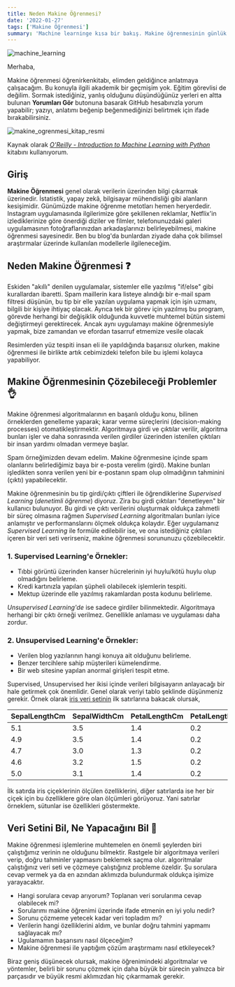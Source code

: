 ```yaml
---
title: Neden Makine Öğrenmesi?
date: '2022-01-27'
tags: ['Makine Öğrenmesi']
summary: 'Machine learninge kısa bir bakış. Makine öğrenmesinin günlük hayattaki kullanımları, yapabileceklerimiz.'
---
```


![machine_learning](/static/images/Machine_Learning_Banner.jpeg)

<TOCInline toc={props.toc} asDisclosure />

Merhaba,

Makine öğrenmesi öğrenirkenkitabı, elimden geldiğince anlatmaya çalışacağım. Bu konuyla ilgili akademik bir geçmişim yok. Eğitim görevlisi de değilim. Sormak istediğiniz, yanlış olduğunu düşündüğünüz yerleri en altta bulunan **Yorumları Gör** butonuna basarak GitHub hesabınızla yorum yapabilir; yazıyı, anlatımı beğenip beğenmediğinizi belirtmek için ifade bırakabilirsiniz.

![makine_ogrenmesi_kitap_resmi](/static/images/introduction_to_machine_learning_with_python_kitap.jpg)

Kaynak olarak [_O'Reilly - Introduction to Machine Learning with Python_](https://www.oreilly.com/library/view/introduction-to-machine/9781449369880/) kitabını kullanıyorum.

## Giriş

**Makine Öğrenmesi** genel olarak verilerin üzerinden bilgi çıkarmak üzerinedir. İstatistik, yapay zekâ, bilgisayar mühendisliği gibi alanların kesişimidir. Günümüzde makine öğrenme metotları hemen heryerdedir. Instagram uygulamasında ilgilerimize göre şekillenen reklamlar, Netflix'in izlediklerinize göre önerdiği diziler ve filmler, telefonunuzdaki galeri uygulamasının fotoğraflarınızdan arkadaşlarınızı belirleyebilmesi, makine öğrenmesi sayesinedir. Ben bu blog'da bunlardan ziyade daha çok bilimsel araştırmalar üzerinde kullanılan modellerle ilgileneceğim.

## Neden Makine Öğrenmesi ❓

Eskiden "akıllı" denilen uygulamalar, sistemler elle yazılmış "if/else" gibi kurallardan ibaretti. Spam maillerin kara listeye alındığı bir e-mail spam filtresi düşünün, bu tip bir elle yazılan uygulama yapmak için işin uzmanı, bilgili bir kişiye ihtiyaç olacak. Ayrıca tek bir görev için yazılmış bu program, görevde herhangi bir değişiklik olduğunda kuvvetle muhtemel bütün sistemi değiştirmeyi gerektirecek. Ancak aynı uygulamayı makine öğrenmesiyle yapmak, bize zamandan ve efordan tasarruf etmemize vesile olacak

Resimlerden yüz tespiti insan eli ile yapıldığında başarısız olurken, makine öğrenmesi ile birlikte artık cebimizdeki telefon bile bu işlemi kolayca yapabiliyor.

## Makine Öğrenmesinin Çözebileceği Problemler 👌

Makine öğrenmesi algoritmalarının en başarılı olduğu konu, bilinen örneklerden genelleme yaparak; karar verme süreçlerini (decision-making processes) otomatikleştirmektir. Algoritmaya girdi ve çıktılar verilir, algoritma bunları işler ve daha sonrasında verilen girdiler üzerinden istenilen çıktıları bir insan yardımı olmadan vermeye başlar.

Spam örneğimizden devam edelim. Makine öğrenmesine içinde spam olanlarını belirlediğimiz baya bir e-posta verelim (girdi). Makine bunları işledikten sonra verilen yeni bir e-postanın spam olup olmadığının tahminini (çıktı) yapabilecektir.

Makine öğrenmesinin bu tip girdi/çıktı çiftleri ile öğrendiklerine _Supervised Learning_ (_denetimli öğrenme_) diyoruz. Zira bu girdi çıktıları "denetleyen" bir kullanıcı bulunuyor. Bu girdi ve çıktı verilerini oluşturmak oldukça zahmetli bir süreç olmasına rağmen _Supervised Learning_ algoritmaları bunları iyice anlamıştır ve performanslarını ölçmek oldukça kolaydır. Eğer uygulamanız _Supervised Learning_ ile formüle edilebilir ise, ve ona istediğiniz çıktıları içeren bir veri seti verirseniz, makine öğrenmesi sorununuzu çözebilecektir.

### 1. Supervised Learning'e Örnekler:

- Tıbbi görüntü üzerinden kanser hücrelerinin iyi huylu/kötü huylu olup olmadığını belirleme.
- Kredi kartınızla yapılan şüpheli olabilecek işlemlerin tespiti.
- Mektup üzerinde elle yazılmış rakamlardan posta kodunu belirleme.

_Unsupervised Learning'de_ ise sadece girdiler bilinmektedir. Algoritmaya herhangi bir çıktı örneği verilmez. Genellikle anlaması ve uygulaması daha zordur.

### 2. Unsupervised Learning'e Örnekler:

- Verilen blog yazılarının hangi konuya ait olduğunu belirleme.
- Benzer tercihlere sahip müşterileri kümelendirme.
- Bir web sitesine yapılan anormal girişleri tespit etme.

Supervised, Unsupervised her ikisi içinde verileri bilgisayarın anlayacağı bir hale getirmek çok önemlidir. Genel olarak veriyi tablo şeklinde düşünmeniz gerekir. Örnek olarak [iris veri setinin](https://www.kaggle.com/uciml/iris) ilk satırlarına bakacak olursak,

| SepalLengthCm | SepalWidthCm | PetalLengthCm | PetalLengthCm |
| ------------- | ------------ | ------------- | ------------- |
| 5.1           | 3.5          | 1.4           | 0.2           |
| 4.9           | 3.5          | 1.4           | 0.2           |
| 4.7           | 3.0          | 1.3           | 0.2           |
| 4.6           | 3.2          | 1.5           | 0.2           |
| 5.0           | 3.1          | 1.4           | 0.2           |

İlk satırda iris çiçeklerinin ölçülen özelliklerini, diğer satırlarda ise her bir çiçek için bu özelliklere göre olan ölçümleri görüyoruz. Yani satırlar örneklem, sütunlar ise özellikleri göstermekte.

## Veri Setini Bil, Ne Yapacağını Bil 🧠

Makine öğrenmesi işlemlerine muhtemelen en önemli şeylerden biri çalıştığımız verinin ne olduğunu bilmektir. Rastgele bir algoritmaya verileri verip, doğru tahminler yapmasını beklemek saçma olur. algoritmalar çalıştığınız veri seti ve çözmeye çalıştığınız probleme özeldir. Şu sorulara cevap vermek ya da en azından aklımızda bulundurmak oldukça işimize yarayacaktır.

- Hangi sorulara cevap arıyorum? Toplanan veri sorularıma cevap olabilecek mi?
- Sorularımı makine öğrenimi üzerinde ifade etmenin en iyi yolu nedir?
- Sorunu çözmeme yetecek kadar veri topladım mı?
- Verilerin hangi özelliklerini aldım, ve bunlar doğru tahmini yapmamı sağlayacak mı?
- Ugulamamın başarısını nasıl ölçeceğim?
- Makine öğrenmesi ile yaptığım çözüm araştırmamı nasıl etkileyecek?

Biraz geniş düşünecek olursak, makine öğrenimindeki algoritmalar ve yöntemler, belirli bir sorunu çözmek için daha büyük bir sürecin yalnızca bir parçasıdır ve büyük resmi aklımızdan hiç çıkarmamak gerekir.

